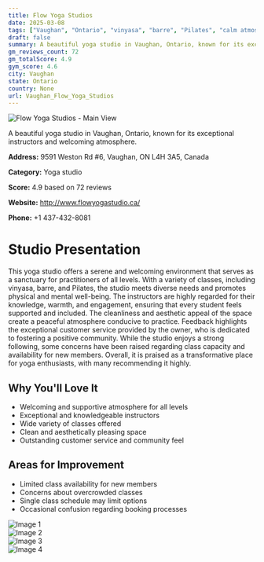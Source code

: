 ```yaml
---
title: Flow Yoga Studios
date: 2025-03-08
tags: ["Vaughan", "Ontario", "vinyasa", "barre", "Pilates", "calm atmosphere", "community-oriented", "Vaughan"]  
draft: false
summary: A beautiful yoga studio in Vaughan, Ontario, known for its exceptional instructors and welcoming atmosphere.
gm_reviews_count: 72
gm_totalScore: 4.9
gym_score: 4.6
city: Vaughan
state: Ontario
country: None
url: Vaughan_Flow_Yoga_Studios
---
```


<div className="aspect-[16/9] relative my-8">
  <img 
    src="https://lh5.googleusercontent.com/p/AF1QipMNBbC1lafBLE58R2ZEW8Lmu_dEl5ytos_j1aPH=w1920-h1080-k-no"
    alt="Flow Yoga Studios - Main View"
    className="object-cover absolute inset-0 w-full h-full rounded-lg"
  />
</div>

A beautiful yoga studio in Vaughan, Ontario, known for its exceptional instructors and welcoming atmosphere.

**Address:** 9591 Weston Rd #6, Vaughan, ON L4H 3A5, Canada

**Category:** Yoga studio

**Score:** 4.9 based on 72 reviews

**Website:** http://www.flowyogastudio.ca/

**Phone:** +1 437-432-8081

# Studio Presentation

This yoga studio offers a serene and welcoming environment that serves as a sanctuary for practitioners of all levels. With a variety of classes, including vinyasa, barre, and Pilates, the studio meets diverse needs and promotes physical and mental well-being. The instructors are highly regarded for their knowledge, warmth, and engagement, ensuring that every student feels supported and included. The cleanliness and aesthetic appeal of the space create a peaceful atmosphere conducive to practice. Feedback highlights the exceptional customer service provided by the owner, who is dedicated to fostering a positive community. While the studio enjoys a strong following, some concerns have been raised regarding class capacity and availability for new members. Overall, it is praised as a transformative place for yoga enthusiasts, with many recommending it highly.

## Why You'll Love It

- Welcoming and supportive atmosphere for all levels
- Exceptional and knowledgeable instructors
- Wide variety of classes offered
- Clean and aesthetically pleasing space
- Outstanding customer service and community feel

## Areas for Improvement

- Limited class availability for new members
- Concerns about overcrowded classes
- Single class schedule may limit options
- Occasional confusion regarding booking processes

<div className="grid grid-cols-1 xl:grid-cols-2 gap-4 my-8">
<div className="aspect-[4/3] relative"><img src="https://lh5.googleusercontent.com/p/AF1QipMVqyOGLjJoIP9lBJijQpOi6Ltl9CiFHHM6MbDl=w1920-h1080-k-no" alt="Image 1" className="object-cover absolute inset-0 w-full h-full rounded-lg" /></div>
<div className="aspect-[4/3] relative"><img src="https://lh5.googleusercontent.com/p/AF1QipOfOuft6zEur1VzRy0nE4Fb-hKhlYREy31jcRCN=w1920-h1080-k-no" alt="Image 2" className="object-cover absolute inset-0 w-full h-full rounded-lg" /></div>
<div className="aspect-[4/3] relative"><img src="https://lh5.googleusercontent.com/p/AF1QipOUZN_3P1yIF7wj12T0AK5ULZ0W2uUcmLPEQOJu=w1920-h1080-k-no" alt="Image 3" className="object-cover absolute inset-0 w-full h-full rounded-lg" /></div>
<div className="aspect-[4/3] relative"><img src="https://lh5.googleusercontent.com/p/AF1QipPoT93U4hoUvrez7H06aeVSbRGIFKln_vhrf13W=w1920-h1080-k-no" alt="Image 4" className="object-cover absolute inset-0 w-full h-full rounded-lg" /></div>
</div>